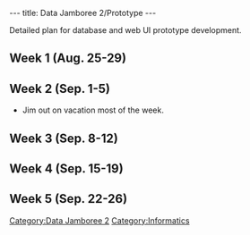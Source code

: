 ---
title: Data Jamboree 2/Prototype
---

Detailed plan for database and web UI prototype development.

==Week 1 (Aug. 25-29)==

==Week 2 (Sep. 1-5)==
* Jim out on vacation most of the week.

==Week 3 (Sep. 8-12)==

==Week 4 (Sep. 15-19)==

==Week 5 (Sep. 22-26)==

[[Category:Data Jamboree 2]]
[[Category:Informatics]]